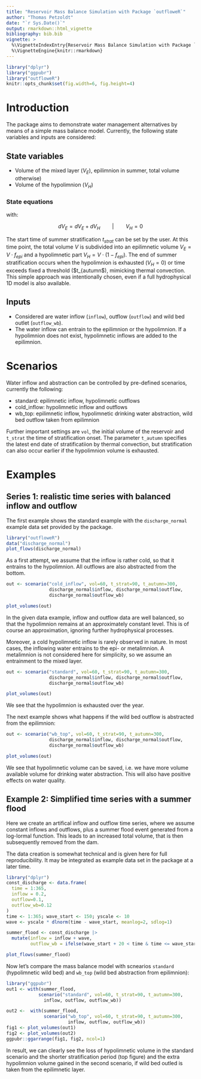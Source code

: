 ```yaml
---
title: "Reservoir Mass Balance Simulation with Package `outfloweR`"
author: "Thomas Petzoldt"
date: "`r Sys.Date()`"
output: rmarkdown::html_vignette
bibliography: bib.bib
vignette: >
  %\VignetteIndexEntry{Reservoir Mass Balance Simulation with Package `outfloweR`}
  %\VignetteEngine{knitr::rmarkdown}
---
```

<!-- avoid border around images -->
<style>img {border: 0;}</style>


```r
library("dplyr")
library("ggpubr")
library("outfloweR")
knitr::opts_chunk$set(fig.width=6, fig.height=4)
``` 

# Introduction

The package aims to demonstrate water management alternatives by means of a simple
mass balance model. Currently, the following state variables and inputs are considered:

## State variables

* Volume of the mixed layer ($V_E$), epilimnion in summer, total volume otherwise)
* Volume of the hypolimnion ($V_H$)

### State equations

\begin{align*}
\frac{dV_E}{dt} &= Q_{in, E} - Q_{out, E} - Q_{out, wb, E} \\
\frac{dV_H}{dt} &= Q_{in, H} - Q_{out, H} - Q_{out, wb, H}
\end{align*}

with:

$$
dV_E = dV_E + dV_H \qquad | \qquad V_H = 0
$$

The start time of summer stratification $t_{strat}$ can be set by the user. At this time point, the total volume $V$ is subdivided into an epilimnetic volume  $V_E = V \cdot f_{epi}$ and a hypolimnetic part $V_H = V \cdot (1- f_{epi})$. The end of summer stratification occurs when the hypolimnion is exhausted ($V_H = 0$) or time exceeds
fixed a threshold ($t_{autumn$), mimicking thermal convection. This simple approach 
was intentionally chosen, even if a full hydrophysical 1D model is also available.


## Inputs

* Considered are water inflow (`inflow`), outflow (`outflow`) and wild bed outlet (`outflow_wb`).
* The water inflow can entrain to the epilimnion or the hypolimnion. If a hypolimnion does not exist, hypolimnetic inflows are added to the epilimnion.


# Scenarios

Water inflow and abstraction can be controlled by pre-defined scenarios, currently the following:

* standard: epilimnetic inflow, hypolimnetic outflows
* cold_inflow: hypolimnetic inflow and outflows
* wb_top: epilimnetic inflow, hypolimnetic drinking water abstraction, wild bed outflow taken from epilimnion

Further important settings are `vol`, the initial volume of the reservoir and `t_strat` the time of stratification onset. The parameter `t_autumn` specifies the latest end date
of stratificatiion by thermal convection, but stratification can also occur earlier
if the hypolimnion volume is exhausted.

# Examples

## Series 1: realistic time series with balanced inflow and outflow

The first example shows the standard example with the `discharge_normal` example data set
provided by the package.

```r
library("outfloweR")
data("discharge_normal")
plot_flows(discharge_normal)
```

As a first attempt, we assume that the inflow is rather cold, so that it entrains to the hypolimnion. All outflows are also abstracted from the bottom.

```r
out <- scenario("cold_inflow", vol=60, t_strat=90, t_autumn=300,
                discharge_normal$inflow, discharge_normal$outflow,
                discharge_normal$outflow_wb)

plot_volumes(out)
```

In the given data example, inflow and outflow data are well balanced, so that the hypolimnion remains at an approximately constant level. This is of course an 
approximation, ignoring further hydrophysical processes.

Moreover, a cold hypolimnetic inflow is rarely observed in nature. In most cases, the 
inflowing water entrains to the epi- or metalimnion. A metalimnion is not
considered here for simplicity, so we assume an entrainment to the mixed layer.

```r
out <- scenario("standard", vol=60, t_strat=90, t_autumn=300,
                discharge_normal$inflow, discharge_normal$outflow,
                discharge_normal$outflow_wb)

plot_volumes(out)
```

We see that the hypolimnion is exhausted over the year.


The next example shows what happens if the wild bed outflow is abstracted from
the epilimnion:

```r
out <- scenario("wb_top", vol=60, t_strat=90, t_autumn=300,
                discharge_normal$inflow, discharge_normal$outflow,
                discharge_normal$outflow_wb)

plot_volumes(out)
```

We see that hypolimnetic volume can be saved, i.e. we have more volume available 
volume for drinking water abstraction. This will also have positive effects on water quality.

## Example 2: Simplified time series with a summer flood

Here we create an artifical inflow and outflow time series, where we assume
constant inflows and outflows, plus a summer flood event generated from a 
log-lormal function. This leads to an increased total volume, that is then
subsequently removed from the dam.

The data creation is somewhat technical and is given here for full reproducibility.
It may be integrated as example data set in the package at a later time.

```r
library("dplyr")
const_discharge <- data.frame(
  time = 1:365,
  inflow = 0.2,
  outflow=0.1,
  outflow_wb=0.12
)
time <- 1:365; wave_start <- 150; yscale <- 10
wave <- yscale * dlnorm(time - wave_start, meanlog=2, sdlog=1)

summer_flood <- const_discharge |>
  mutate(inflow = inflow + wave,
         outflow_wb = ifelse(wave_start + 20 < time & time <= wave_start + 40, outflow + sum(wave)/20, outflow))

plot_flows(summer_flood)
```

Now let's compare the mass balance model with scnearios `standard` (hypolimnetic wild bed) and `wb_top` (wild bed abstraction from epilimnion):

```r
library("ggpubr")
out1 <- with(summer_flood,
            scenario("standard", vol=60, t_strat=90, t_autumn=300,
              inflow, outflow, outflow_wb))

out2 <-  with(summer_flood,
              scenario("wb_top", vol=60, t_strat=90, t_autumn=300,
                       inflow, outflow, outflow_wb))
fig1 <- plot_volumes(out1)
fig2 <- plot_volumes(out2)                        
ggpubr::ggarrange(fig1, fig2, ncol=1)
```

In result, we can clearly see the loss of hypolimnetic volume in the standard 
scenario and the shorter stratification period (top figure) and the extra hypolimnion volume gained in the second scenario, if wild bed outled is taken from the epilimnetic layer.

